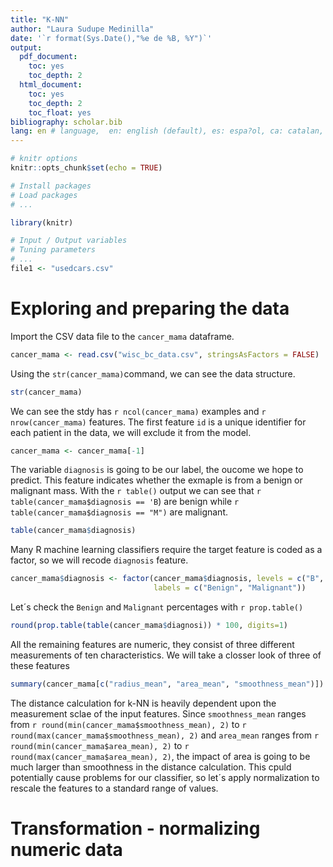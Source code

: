 ```yaml
---
title: "K-NN"
author: "Laura Sudupe Medinilla"
date: '`r format(Sys.Date(),"%e de %B, %Y")`'
output:
  pdf_document:
    toc: yes
    toc_depth: 2
  html_document:
    toc: yes
    toc_depth: 2
    toc_float: yes
bibliography: scholar.bib
lang: en # language,  en: english (default), es: espa?ol, ca: catalan, ..
---
```


```r
# knitr options
knitr::opts_chunk$set(echo = TRUE)

```

```r
# Install packages
# Load packages
# ...

library(knitr)
```


```r
# Input / Output variables
# Tuning parameters
# ...
file1 <- "usedcars.csv"

```

# Exploring and preparing the data

Import the CSV data file to the `cancer_mama` dataframe.

```r
cancer_mama <- read.csv("wisc_bc_data.csv", stringsAsFactors = FALSE)
```

Using the `str(cancer_mama)`command, we can see the data structure. 

```r
str(cancer_mama)
```
We can see the stdy has `r ncol(cancer_mama)` examples and `r nrow(cancer_mama)`
features. The first feature `id` is a unique identifier for each patient in the data, we will
exclude it from the model.
```r
cancer_mama <- cancer_mama[-1]
```

The variable `diagnosis` is going to be our label, the oucome we hope to predict.
This feature indicates whether the exmaple is from a benign or malignant mass.
With the `r table()` output we can see that `r table(cancer_mama$diagnosis == 'B`)
are benign while `r table(cancer_mama$diagnosis == "M")` are malignant.
```r
table(cancer_mama$diagnosis)
```
Many R machine learning classifiers require the target feature is coded as a 
factor, so we will recode `diagnosis` feature.
```r
cancer_mama$diagnosis <- factor(cancer_mama$diagnosis, levels = c("B", "M"),
                                labels = c("Benign", "Malignant"))
```
Let´s check the `Benign` and `Malignant` percentages with `r prop.table()`
```r
round(prop.table(table(cancer_mama$diagnosi)) * 100, digits=1)
```
All the remaining features are numeric, they consist of three different 
measurements of ten characteristics. We will take a closser look of three of 
these features
```r
summary(cancer_mama[c("radius_mean", "area_mean", "smoothness_mean")])
```
The distance calculation for k-NN is heavily dependent upon the measurement 
sclae of the input features. Since `smoothness_mean` ranges from `r round(min(cancer_mama$smoothness_mean), 2)` 
to `r round(max(cancer_mama$smoothness_mean), 2)` and `area_mean` ranges from 
`r round(min(cancer_mama$area_mean), 2)` to `r round(max(cancer_mama$area_mean), 2)`,
the impact of area is going to be much larger than smoothness in the distance
calculation. This cpuld potentially cause problems for our classifier, so let´s
apply normalization to rescale the features to a standard range of values.

# Transformation - normalizing numeric data





























